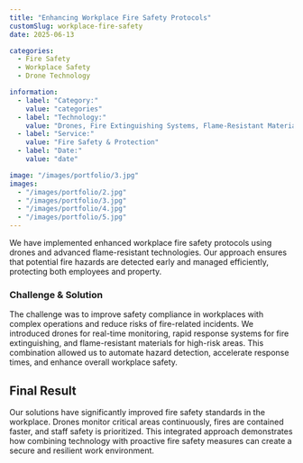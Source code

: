 ```yaml
---
title: "Enhancing Workplace Fire Safety Protocols"
customSlug: workplace-fire-safety
date: 2025-06-13

categories:
  - Fire Safety
  - Workplace Safety
  - Drone Technology

information:
  - label: "Category:"
    value: "categories"
  - label: "Technology:"
    value: "Drones, Fire Extinguishing Systems, Flame-Resistant Materials"
  - label: "Service:"
    value: "Fire Safety & Protection"
  - label: "Date:"
    value: "date"

image: "/images/portfolio/3.jpg"
images:
  - "/images/portfolio/2.jpg"
  - "/images/portfolio/3.jpg"
  - "/images/portfolio/4.jpg"
  - "/images/portfolio/5.jpg"
---
```


We have implemented enhanced workplace fire safety protocols using drones and advanced flame-resistant technologies. Our approach ensures that potential fire hazards are detected early and managed efficiently, protecting both employees and property.

### Challenge & Solution

The challenge was to improve safety compliance in workplaces with complex operations and reduce risks of fire-related incidents. We introduced drones for real-time monitoring, rapid response systems for fire extinguishing, and flame-resistant materials for high-risk areas. This combination allowed us to automate hazard detection, accelerate response times, and enhance overall workplace safety.

## Final Result

Our solutions have significantly improved fire safety standards in the workplace. Drones monitor critical areas continuously, fires are contained faster, and staff safety is prioritized. This integrated approach demonstrates how combining technology with proactive fire safety measures can create a secure and resilient work environment.
